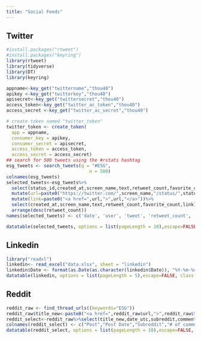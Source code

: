 ```yaml
---
title: "Social Feeds"
---
```


::: panel-tabset
## Twitter

```r
#install.packages("rtweet")
#install.packages("keyring")
library(rtweet)
library(tidyverse)
library(DT)
library(keyring)

appname<-key_get("twittername","thou40")
apikey <-key_get("twitterkey","thou40")
apisecret<-key_get("twittersecret","thou40")
access_token<-key_get("twitter_ac_token","thou40")
access_secret <-key_get("twitter_ac_secret","thou40")

# create token named "twitter_token"
twitter_token <- create_token(
  app = appname,
  consumer_key = apikey,
  consumer_secret = apisecret,
  access_token = access_token,
  access_secret = access_secret)
## search for 500 tweets using the #rstats hashtag
esg_tweets <- search_tweets(q = "#ESG",
                               n = 500)
colnames(esg_tweets)
selected_tweets<-esg_tweets%>%
  select(status_id,created_at,screen_name,text,retweet_count,favorite_count)%>%
  mutate(url=paste0("https://twitter.com/",screen_name,"/status/",status_id))%>%
  mutate(link=paste0("<a href=",url,">",url,"</a>"))%>%
  select(created_at,screen_name,text,retweet_count,favorite_count,link)%>%
  arrange(desc(retweet_count))
names(selected_tweets) <- c('date', 'user', 'tweet', 'retweet_count', 'favorite_count', 'url')
```

```r
datatable(selected_tweets, options = list(pageLength = 10),escape=FALSE, class = 'cell-border stripe')
```

## Linkedin

```r
library("readxl")
linkedin<- read_excel("data.xlsx", sheet = "linkedin")
linkedin$Date <- format(as.Date(as.character(linkedin$Date)), "%Y-%m-%d")
datatable(linkedin, options = list(pageLength = 5),escape=FALSE, class = 'cell-border stripe')
```

## Reddit

```r
reddit_raw <- find_thread_urls((keywords="ESG"))
reddit_raw$title_new<-paste0("<a href=",reddit_raw$url,">",reddit_raw$title,"</a>")
reddit_select<-reddit_raw%>%select(title_new,date_utc,subreddit,comments)%>%distinct()
colnames(reddit_select) <- c("Post","Post Date","Subreddit","# of comments")
datatable(reddit_select, options = list(pageLength = 10),escape=FALSE, class = "cell-border stripe")
```
:::

